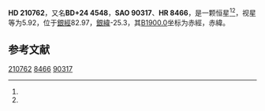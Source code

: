 {{Starbox begin
| name = HD 210762
}}
{{Starbox observe
| epoch = [[J2000.0|J2000.0]]
| constell = {{星座名待查}}<ref name=SIMBAD>{{cite web
 | url=http://simbad.u-strasbg.fr/simbad/sim-id?Ident=HR+8466
 | title =Pulsating variable Star
 | publisher=Centre de Données astronomiques de Strasbourg
 | work=SIMBAD
 | accessdate=2012-07-13}}</ref><ref name=DATA>{{cite web
 | url=http://vizier.u-strasbg.fr/viz-bin/VizieR-5?-out.add=.&-source=5050&-corr=PK=HR&-out.max=9999&HR=8466
 | title=VizieR Detailed Page
 | accessdate=2012-07-13
 | archive-date=2019-02-16
 | archive-url=https://web.archive.org/web/20190216101502/http://vizier.u-strasbg.fr/viz-bin/VizieR-5?-out.add=.&-source=5050&-corr=PK=HR&-out.max=9999&HR=8466
 | dead-url=no
 }}</ref>
| 星官 = 
| ra = {{RA|22|12|8}}<ref name=SIMBAD /><ref name=DATA />
| dec = {{DEC|+24|57|0}}<ref name=SIMBAD /><ref name=DATA />
| appmag_v = 5.92<ref name=SIMBAD /><ref name=DATA />
}}
{{Starbox character
| class = K0<ref name=SIMBAD /><ref name=DATA />
| b-v = 1.51<ref name=SIMBAD /><ref name=DATA />
| u-b = <ref name=SIMBAD /><ref name=DATA />
| r-i = <ref name=SIMBAD /><ref name=DATA />
| variable = 
}}
{{Starbox astrometry
| radial_v = 
| prop_mo_ra = -3
| parallax = 
| p_error = 
}}
{{Starbox catalog
| names =BD+24 4548，[[SAO星表|SAO]] 90317，[[HD星表|HD]] 210762，[[HR星表|HR]] 8466}}
{{Starbox reference |Simbad=HR+8466}}
{{Starbox end}}

'''HD 210762'''，又名'''BD+24 4548'''，'''SAO 90317'''、'''HR 8466'''，是一颗恒星<ref name=SIMBAD /><ref name=DATA />，视星等为5.92，位于[[銀道座標系|銀經]]82.97，[[銀道座標系|銀緯]]-25.3，其[[B1900.0|B1900.0]]坐标为赤經{{RA|22|7|29}}，赤緯{{DEC|+24|-25.3|25}}。

== 参考文献 ==
{{reflist}}

{{star-stub}}

[[Category:HD和HDE天體|210762]]
[[Category:HR天體|8466]]
[[Category:SAO天體|90317]]